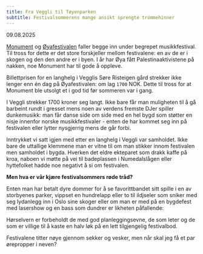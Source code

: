 ```yaml
---
title: Fra Veggli til Tøyenparken
subtitle: Festivalsommerens mange ansikt sprengte trommehinner
---
```

09.08.2025

[Monument](mnmt.no) og [Øyafestivalen](https://www.oyafestivalen.no/) faller begge inn under begrepet musikkfestival. Til tross for dette er det store forskjeller mellom festivalene: en  av de er i skogen og den den andre er i byen. I år har Øya fått Palestinaaktivistene på nakken, noe Monument har til gode å oppleve. 

Billettprisen for en langhelg i Vegglis Søre Risteigen gård strekker ikke lenger enn én dag på Øyafestivalen: om lag `1700` NOK. Dette til tross for at Monument ble utsolgt et i god tid før sommeren var i gang. 

I Veggli strekker 1700 kroner seg langt. Ikke bare får man muligheten til å gå barbeint rundt i gresset mens noen av verdens fremste DJer spiller dunkemusikk: man får danse side om side med en hel bygd som støtter en nisje innenfor norske musikkfestivaler - enten de har kommet seg inn på festivalen eller lytter nysgjerrig mens de går forbi.

Inntrykket vi satt igjen med etter en langhelg i Veggli var samholdet. Ikke bare de uttallige klemmene man er vitne til om man stikker innom festivalen men samholdet i bygda. Hverken det eldre ekteparet som drakk kaffe på kroa, naboen vi møtte på vei til badeplassen i Numedalslågen eller hyttefolket hadde noe negativt å si om festivalen.

**Men hva er vår kjære festivalsommers røde tråd?**

Enten man har betalt dyre dommer for å se favorittbandet sitt spille i en av storbyenes parker, vippset en hundrelapp eller to til ildjseler som sniker med seg lydanlegg inn i Oslo sine skoger eller om man er med på en bygdefest med lasershow og en bass som dundrer er likheten påfallende:

Hørselvern er forbeholdt de med god planleggingsevne, de som leter og de som er villige til å kaste en halv løk på en lett tilgjengelig festivalbod.

Festivalene titter nøye gjennom sekker og vesker, men når skal jeg få et par ørepropper i neven?


